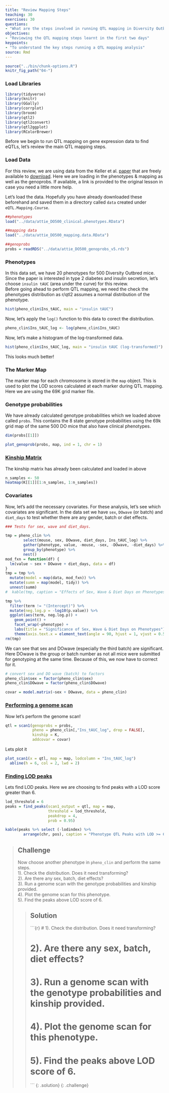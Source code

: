 ```yaml
---
title: "Review Mapping Steps"
teaching: 30
exercises: 30
questions:
- "What are the steps involved in running QTL mapping in Diversity Outbred mice?"
objectives:
- "Reviewing the QTL mapping steps learnt in the first two days"
keypoints:
- "To understand the key steps running a QTL mapping analysis"
source: Rmd
---
```


```r
source("../bin/chunk-options.R")
knitr_fig_path("04-")
```

### Load Libraries  

```r
library(tidyverse)
library(knitr)
library(GGally)
library(corrplot)
library(broom)
library(qtl2)
library(qtl2convert)
library(qtl2ggplot)
library(RColorBrewer)
```

Before we begin to run QTL mapping on gene expression data to find eQTLs, let's 
review the main QTL mapping steps.

### Load Data

For this review, we are using data from the Keller et al. [paper](https://academic.oup.com/genetics/article/209/1/335/5931013?login=false) 
that are freely available to [download](doi:10.5061/dryad.pj105).  Here we are 
loading in the phenotypes & mapping as well as the genoprobs.   If available, a 
link is provided to the original lesson in case you need a little more help. 

Let's load the data.  Hopefully you have already downloaded these beforehand and 
saved them in a directory called `data` created under `eQTL.Mapping.Course`.

```r
##phenotypes
load("../data/attie_DO500_clinical.phenotypes.RData")

##mapping data
load("../data/attie_DO500_mapping.data.RData")

##genoprobs
probs = readRDS("../data/attie_DO500_genoprobs_v5.rds")
```


### Phenotypes

In this data set, we have 20 phenotypes for 500 Diversity Outbred mice. Since 
the paper is interested in type 2 diabetes and insulin secretion, let's choose 
`insulin tAUC` (area under the curve) for this review.   
Before going ahead to perform QTL mapping, we need the check the phenotypes 
distribution as r/qtl2 assumes a normal distribution of the phenotype. 


```r
hist(pheno_clin$Ins_tAUC, main = "insulin tAUC")
```

Now, let's apply the `log()` function to this data to corect the distribution.

```r
pheno_clin$Ins_tAUC_log <- log(pheno_clin$Ins_tAUC)
```

Now, let's make a histogram of the log-transformed data.

```r
hist(pheno_clin$Ins_tAUC_log, main = "insulin tAUC (log-transformed)")
```

This looks much better!


### The Marker Map  

The marker map for each chromosome is stored in the `map` object. This is used 
to plot the LOD scores calculated at each marker during QTL mapping.  Here we 
are using the 69K grid marker file.


### Genotype probabilities  

We have already calculated genotype probabilities which we loaded above called 
`probs`.  This contains the 8 state genotype probabilities using the 69k grid 
map of the same 500 DO mice that also have clinical phenotypes. 


```r
dim(probs[[1]])
```

```r
plot_genoprob(probs, map, ind = 1, chr = 1)
```

### [Kinship Matrix](https://smcclatchy.github.io/mapping/04-calc-kinship/)

The kinship matrix has already been calculated and loaded in above


```r
n_samples <- 50
heatmap(K[[1]][1:n_samples, 1:n_samples])
```


### Covariates    

Now, let's add the necessary covariates. For these analysis, let's see which 
covariates are significant. In the data set we have `sex`, `DOwave` (or batch) 
and `diet_days` to test whether there are any gender, batch or diet effects.

```r

### Tests for sex, wave and diet_days.

tmp = pheno_clin %>%
        select(mouse, sex, DOwave, diet_days, Ins_tAUC_log) %>%
        gather(phenotype, value, -mouse, -sex, -DOwave, -diet_days) %>%
        group_by(phenotype) %>%
        nest()
mod_fxn = function(df) {
  lm(value ~ sex + DOwave + diet_days, data = df)
}
tmp = tmp %>%
  mutate(model = map(data, mod_fxn)) %>%
  mutate(summ = map(model, tidy)) %>%
  unnest(summ) 
#  kable(tmp, caption = "Effects of Sex, Wave & Diet Days on Phenotypes")

tmp %>%
  filter(term != "(Intercept)") %>%
  mutate(neg.log.p = -log10(p.value)) %>%
  ggplot(aes(term, neg.log.p)) +
    geom_point() +
    facet_wrap(~phenotype) +
    labs(title = "Significance of Sex, Wave & Diet Days on Phenotypes") +
    theme(axis.text.x = element_text(angle = 90, hjust = 1, vjust = 0.5)) +
rm(tmp)

```

We can see that sex and DOwave (especially the third batch) are significant.  
Here DOwave is the group or batch number as not all mice were submitted for 
genotyping at the same time.  Because of this, we now have to correct for it.

```r

# convert sex and DO wave (batch) to factors
pheno_clin$sex = factor(pheno_clin$sex)
pheno_clin$DOwave = factor(pheno_clin$DOwave)

covar = model.matrix(~sex + DOwave, data = pheno_clin)

```


### [Performing a genome scan](https://smcclatchy.github.io/mapping/06-perform-genome-scan/) 

Now let's perform the genome scan!

```r
qtl = scan1(genoprobs = probs, 
            pheno = pheno_clin[,"Ins_tAUC_log", drop = FALSE], 
            kinship = K, 
            addcovar = covar)
```

Lets plot it

```r
plot_scan1(x = qtl, map = map, lodcolumn = "Ins_tAUC_log")
  abline(h = 6, col = 2, lwd = 2)
```


### [Finding LOD peaks](https://smcclatchy.github.io/mapping/07-find-lod-peaks/)

Lets find LOD peaks.  Here we are choosing to find peaks with a LOD score 
greater than 6. 

```r
lod_threshold = 6
peaks = find_peaks(scan1_output = qtl, map = map, 
                   threshold = lod_threshold, 
                   peakdrop = 4, 
                   prob = 0.95)

kable(peaks %>% select (-lodindex) %>% 
        arrange(chr, pos), caption = "Phenotype QTL Peaks with LOD >= 6")
```

> ## Challenge
> Now choose another phenotype in `pheno_clin` and perform the same steps.  
> 1). Check the distribution. Does it need transforming?  
> 2). Are there any sex, batch, diet effects?  
> 3). Run a genome scan with the genotype probabilities and kinship provided.   
> 4). Plot the genome scan for this phenotype.  
> 5). Find the peaks above LOD score of 6. 
>
> > ## Solution
> > 
> > ```{r}
> > # 1). Check the distribution. Does it need transforming?
> > 
> > 
> > # 2). Are there any sex, batch, diet effects?
> > 
> > 
> > # 3). Run a genome scan with the genotype probabilities and kinship provided.
> > 
> > # 4). Plot the genome scan for this phenotype.
> >
> > # 5). Find the peaks above LOD score of 6. 
> >
> >
> > ```
> {: .solution}
{: .challenge}
